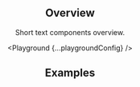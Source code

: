 



<Header
  pageTitle="Text"
  overview="Various specialised text components, from regular paragraphs to headlings and links."
/>

<Section>

## Overview

Short text components overview.

<Playground {...playgroundConfig} />

</Section>

<Section>

## Examples

<Example title="Basic paragraph" path="text/paragraph">
  <Paragraph />
</Example>

<Example title="Simple link" path="text/link">
  <Link />
</Example>

</Section>
